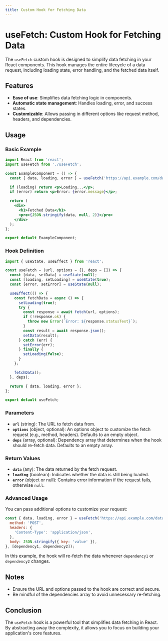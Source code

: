 ```yaml
---
title: Custom Hook for Fetching Data
---
```


# useFetch: Custom Hook for Fetching Data

The `useFetch` custom hook is designed to simplify data fetching in your React components. This hook manages the entire lifecycle of a data request, including loading state, error handling, and the fetched data itself.

## Features

- **Ease of use**: Simplifies data fetching logic in components.
- **Automatic state management**: Handles loading, error, and success states.
- **Customizable**: Allows passing in different options like request method, headers, and dependencies.

## Usage

### Basic Example

```jsx
import React from 'react';
import useFetch from './useFetch';

const ExampleComponent = () => {
  const { data, loading, error } = useFetch('https://api.example.com/data');

  if (loading) return <p>Loading...</p>;
  if (error) return <p>Error: {error.message}</p>;

  return (
    <div>
      <h1>Fetched Data</h1>
      <pre>{JSON.stringify(data, null, 2)}</pre>
    </div>
  );
};

export default ExampleComponent;
```

### Hook Definition

```javascript
import { useState, useEffect } from 'react';

const useFetch = (url, options = {}, deps = []) => {
  const [data, setData] = useState(null);
  const [loading, setLoading] = useState(true);
  const [error, setError] = useState(null);

  useEffect(() => {
    const fetchData = async () => {
      setLoading(true);
      try {
        const response = await fetch(url, options);
        if (!response.ok) {
          throw new Error(`Error: ${response.statusText}`);
        }
        const result = await response.json();
        setData(result);
      } catch (err) {
        setError(err);
      } finally {
        setLoading(false);
      }
    };

    fetchData();
  }, deps);

  return { data, loading, error };
};

export default useFetch;
```

### Parameters

- **`url`** (string): The URL to fetch data from.
- **`options`** (object, optional): An options object to customize the fetch request (e.g., method, headers). Defaults to an empty object.
- **`deps`** (array, optional): Dependency array that determines when the hook should re-fetch data. Defaults to an empty array.

### Return Values

- **`data`** (any): The data returned by the fetch request.
- **`loading`** (boolean): Indicates whether the data is still being loaded.
- **`error`** (object or null): Contains error information if the request fails, otherwise `null`.

### Advanced Usage

You can pass additional options to customize your request:

```jsx
const { data, loading, error } = useFetch('https://api.example.com/data', {
  method: 'POST',
  headers: {
    'Content-Type': 'application/json',
  },
  body: JSON.stringify({ key: 'value' }),
}, [dependency1, dependency2]);
```

In this example, the hook will re-fetch the data whenever `dependency1` or `dependency2` changes.

## Notes

- Ensure the URL and options passed to the hook are correct and secure.
- Be mindful of the dependencies array to avoid unnecessary re-fetching.

## Conclusion

The `useFetch` hook is a powerful tool that simplifies data fetching in React. By abstracting away the complexity, it allows you to focus on building your application's core features.
